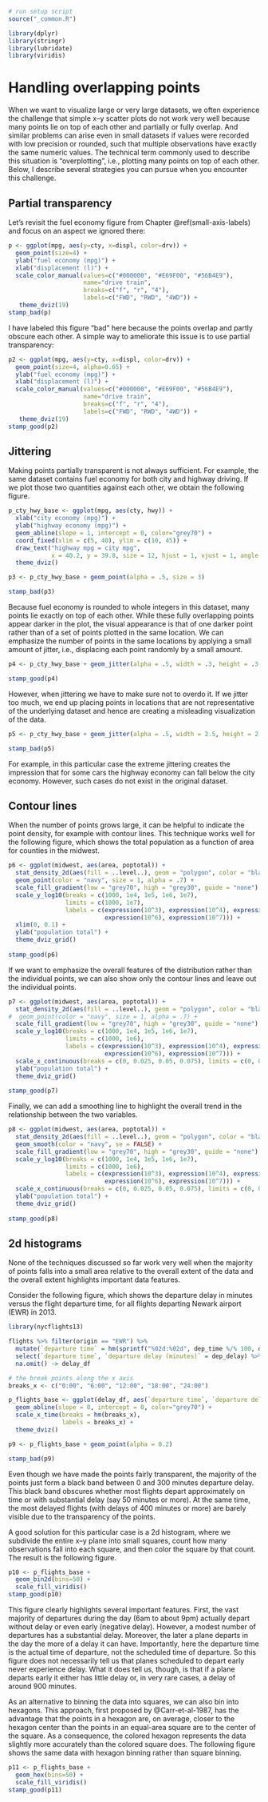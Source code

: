 ```r
# run setup script
source("_common.R")

library(dplyr)
library(stringr)
library(lubridate)
library(viridis)
```

# Handling overlapping points {#overlapping-points}

When we want to visualize large or very large datasets, we often experience the challenge that simple x--y scatter plots do not work very well because many points lie on top of each other and partially or fully overlap. And similar problems can arise even in small datasets if values were recorded with low precision or rounded, such that multiple observations have exactly the same numeric values. The technical term commonly used to describe this situation is "overplotting", i.e., plotting many points on top of each other. Below, I describe several strategies you can pursue when you encounter this challenge.

## Partial transparency

Let's revisit the fuel economy figure from Chapter \@ref(small-axis-labels) and focus on an aspect we ignored there:
```r
p <- ggplot(mpg, aes(y=cty, x=displ, color=drv)) +
  geom_point(size=4) + 
  ylab("fuel economy (mpg)") +
  xlab("displacement (l)") +
  scale_color_manual(values=c("#000000", "#E69F00", "#56B4E9"), 
                     name="drive train",
                     breaks=c("f", "r", "4"),
                     labels=c("FWD", "RWD", "4WD")) +
   theme_dviz(19)
stamp_bad(p)
```
I have labeled this figure "bad" here because the points overlap and partly obscure each other. A simple way to ameliorate this issue is to use partial transparency:
```r
p2 <- ggplot(mpg, aes(y=cty, x=displ, color=drv)) +
  geom_point(size=4, alpha=0.65) + 
  ylab("fuel economy (mpg)") +
  xlab("displacement (l)") +
  scale_color_manual(values=c("#000000", "#E69F00", "#56B4E9"), 
                     name="drive train",
                     breaks=c("f", "r", "4"),
                     labels=c("FWD", "RWD", "4WD")) +
   theme_dviz(19)
stamp_good(p2)
```

## Jittering

Making points partially transparent is not always sufficient. For example, the same dataset contains fuel economy for both city and highway driving. If we plot those two quantities against each other, we obtain the following figure.
```r
p_cty_hwy_base <- ggplot(mpg, aes(cty, hwy)) +
  xlab("city economy (mpg)") +
  ylab("highway economy (mpg)") +
  geom_abline(slope = 1, intercept = 0, color="grey70") +
  coord_fixed(xlim = c(5, 40), ylim = c(10, 45)) +
  draw_text("highway mpg = city mpg",
            x = 40.2, y = 39.8, size = 12, hjust = 1, vjust = 1, angle = 45) +
  theme_dviz()

p3 <- p_cty_hwy_base + geom_point(alpha = .5, size = 3)

stamp_bad(p3)
```

Because fuel economy is rounded to whole integers in this dataset, many points lie exactly on top of each other. While these fully overlapping points appear darker in the plot, the visual appearance is that of one darker point rather than of a set of points plotted in the same location. We can emphasize the number of points in the same locations by applying a small amount of jitter, i.e., displacing each point randomly by a small amount.

```r
p4 <- p_cty_hwy_base + geom_jitter(alpha = .5, width = .3, height = .3, size = 3)

stamp_good(p4)
```

However, when jittering we have to make sure not to overdo it. If we jitter too much, we end up placing points in locations that are not representative of the underlying dataset and hence are creating a misleading visualization of the data.
```r
p5 <- p_cty_hwy_base + geom_jitter(alpha = .5, width = 2.5, height = 2.5, size = 3)

stamp_bad(p5)
```

For example, in this particular case the extreme jittering creates the impression that for some cars the highway economy can fall below the city economy. However, such cases do not exist in the original dataset.

## Contour lines

When the number of points grows large, it can be helpful to indicate the point density, for example with contour lines. This technique works well for the following figure, which shows the total population as a function of area for counties in the midwest.
```r
p6 <- ggplot(midwest, aes(area, poptotal)) + 
  stat_density_2d(aes(fill = ..level..), geom = "polygon", color = "black", size = 0.2, alpha = 0.5) + 
  geom_point(color = "navy", size = 1, alpha = .7) + 
  scale_fill_gradient(low = "grey70", high = "grey30", guide = "none") +
  scale_y_log10(breaks = c(1000, 1e4, 1e5, 1e6, 1e7),
                limits = c(1000, 1e7),
                labels = c(expression(10^3), expression(10^4), expression(10^5),
                           expression(10^6), expression(10^7))) +
  xlim(0, 0.1) +
  ylab("population total") +
  theme_dviz_grid()
  
stamp_good(p6)
```

If we want to emphasize the overall features of the distribution rather than the individual points, we can also show only the contour lines and leave out the individual points.
```r
p7 <- ggplot(midwest, aes(area, poptotal)) + 
  stat_density_2d(aes(fill = ..level..), geom = "polygon", color = "black", size = 0.2, alpha = 0.5) + 
#  geom_point(color = "navy", size = 1, alpha = .7) + 
  scale_fill_gradient(low = "grey70", high = "grey30", guide = "none") +
  scale_y_log10(breaks = c(1000, 1e4, 1e5, 1e6, 1e7),
                limits = c(1000, 1e6),
                labels = c(expression(10^3), expression(10^4), expression(10^5),
                           expression(10^6), expression(10^7))) +
  scale_x_continuous(breaks = c(0, 0.025, 0.05, 0.075), limits = c(0, 0.08)) +
  ylab("population total") +
  theme_dviz_grid()
  
stamp_good(p7)
```

Finally, we can add a smoothing line to highlight the overall trend in the relationship between the two variables.
```r
p8 <- ggplot(midwest, aes(area, poptotal)) + 
  stat_density_2d(aes(fill = ..level..), geom = "polygon", color = "black", size = 0.2, alpha = 0.5) + 
  geom_smooth(color = "navy", se = FALSE) + 
  scale_fill_gradient(low = "grey70", high = "grey30", guide = "none") +
  scale_y_log10(breaks = c(1000, 1e4, 1e5, 1e6, 1e7),
                limits = c(1000, 1e6),
                labels = c(expression(10^3), expression(10^4), expression(10^5),
                           expression(10^6), expression(10^7))) +
  scale_x_continuous(breaks = c(0, 0.025, 0.05, 0.075), limits = c(0, 0.08)) +
  ylab("population total") +
  theme_dviz_grid()
  
stamp_good(p8)
```

## 2d histograms

None of the techniques discussed so far work very well when the majority of points falls into a small area relative to the overall extent of the data and the overall extent highlights important data features.

Consider the following figure, which shows the departure delay in minutes versus the flight departure time, for all flights departing Newark airport (EWR) in 2013.

```r
library(nycflights13)

flights %>% filter(origin == "EWR") %>%
  mutate(`departure time` = hm(sprintf("%02d:%02d", dep_time %/% 100, dep_time %% 100 ))) %>%
  select(`departure time`, `departure delay (minutes)` = dep_delay) %>%
  na.omit() -> delay_df

# the break points along the x axis
breaks_x <- c("0:00", "6:00", "12:00", "18:00", "24:00")

p_flights_base <- ggplot(delay_df, aes(`departure time`, `departure delay (minutes)`)) + 
  geom_abline(slope = 0, intercept = 0, color="grey70") +
  scale_x_time(breaks = hm(breaks_x),
               labels = breaks_x) +
  theme_dviz()

p9 <- p_flights_base + geom_point(alpha = 0.2)

stamp_bad(p9)
```
Even though we have made the points fairly transparent, the majority of the points just form a black band between 0 and 300 minutes departure delay. This black band obscures whether most flights depart approximately on time or with substantial delay (say 50 minutes or more). At the same time, the most delayed flights (with delays of 400 minutes or more) are barely visible due to the transparency of the points.

A good solution for this particular case is a 2d histogram, where we subdivide the entire x--y plane into small squares, count how many observations fall into each square, and then color the square by that count. The result is the following figure.

```r
p10 <- p_flights_base +
  geom_bin2d(bins=50) +
  scale_fill_viridis()
stamp_good(p10)
```

This figure clearly highlights several important features. First, the vast majority of departures during the day (6am to about 9pm) actually depart without delay or even early (negative delay). However, a modest number of departures has a substantial delay. Moreover, the later a plane departs in the day the more of a delay it can have. Importantly, here the departure time is the actual time of departure, not the scheduled time of departure. So this figure does not necessarily tell us that planes scheduled to depart early never experience delay. What it does tell us, though, is that if a plane departs early it either has little delay or, in very rare cases, a delay of around 900 minutes.

As an alternative to binning the data into squares, we can also bin into hexagons. This approach, first proposed by 
@Carr-et-al-1987, has the advantage that the points in a hexagon are, on average, closer to the hexagon center than the points in an equal-area square are to the center of the square. As a consequence, the colored hexagon represents the data slightly more accurately than the colored square does. The following figure shows the same data with hexagon binning rather than square binning.

```r
p11 <- p_flights_base +
  geom_hex(bins=50) +
  scale_fill_viridis()
stamp_good(p11)
```

